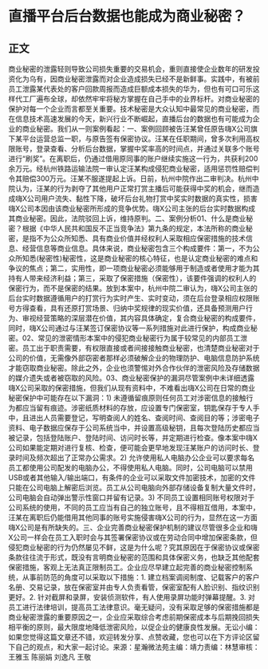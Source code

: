 # 直播平台后台数据也能成为商业秘密？
## 正文
商业秘密的泄露轻则导致公司损失重要的交易机会，重则直接使企业数年的研发投资化为乌有，因商业秘密泄露而对企业造成损失已经不是新鲜事。实践中，有被前员工泄露某代表处的客户回款周报而造成巨额成本损失的华为，但也有可口可乐这样代工厂遍布全球，却依然牢牢将秘方掌握在自己手中的业界标杆。对商业秘密的保护对每一个企业而言都至关重要。技术秘密是大众认知中最常见的商业秘密，而在信息技术高速发展的今天，新兴行业不断崛起，直播后台的数据也有可能成为企业的商业秘密。我们从一则案例看起：一、案例回顾被告汪某曾任原告嗨X公司旗下某平台运营总监一职，与原告签有保密协议。汪某在任职期间，曾多次利用高权限账号，登录查看、分析后台数据，掌握中奖率高的时间点，并通过关联多个账号进行“刷奖”。在离职后，仍通过借用原同事的账户继续实施这一行为，共获利200余万元。经杭州铁路运输法院一审认定汪某构成侵犯商业秘密，适用惩罚性赔偿判令其赔偿300万元。汪某不服遂提起上诉。日前，杭州中院作出二审判决。杭州中院认为，汪某的行为剥夺了其他用户正常打赏主播后可能获得中奖的机会，继而造成嗨X公司用户流失、黏性下降，破坏后台礼物打赏中奖实时数据的真实性，损害嗨X公司本因由该商业秘密所形成的竞争优势。嗨X公司主张的后台实时数据构成其商业秘密。因此，法院驳回上诉，维持原判。二、案例分析01、什么是商业秘密？根据《中华人民共和国反不正当竞争法》第九条的规定，本法所称的商业秘密，是指不为公众所知悉、具有商业价值并经权利人采取相应保密措施的技术信息、经营信息等商业信息。具体来说，商业秘密包含三个构成要件：第一，不为公众所知悉(秘密性)秘密性，这是商业秘密的核心特征，也是认定商业秘密的难点和争议的焦点；第二，实用性，即一项商业秘密必须能够用于制造或者使用才能为其持有人带来经济利益；第三，采取了保密措施（保密性），该要件强调的权利人的保密行为，而不是保密的结果。放到本案中，杭州中院二审认为，嗨X公司主张的后台实时数据遵循用户的打赏行为实时产生、实时变动，须在后台登录相应权限账号方得查看，具有还原打赏场景、归纳中奖规律的现实价值，还具备预测用户行为、审视经营策略的深层潜在价值，其内容具体确定，复合商业秘密的构成要件，同时，嗨X公司通过与汪某签订保密协议等一系列措施对此进行保护，构成商业秘密。02、常见的泄密情形本案中的侵犯商业秘密行为属于较常见的内部员工泄密。员工出于职责需要，有权限直接或者间接接触商业秘密，也清楚商业秘密对于公司的价值，无需像外部窃密者那样必须破解企业的物理防护、电脑信息防护系统才能窃取商业秘密。除此之外，企业也须警惕对外合作伙伴的泄密风险及存储数据的媒介遗失或者被窃取的风险。03、商业秘密保护的漏洞尽管案例中未详细透露嗨X公司采取的保密措施，但我们从现有资料中，不难看出嗨X公司在日常的商业秘密保护中可能存在以下漏洞：1)  未遵循留痕原则任何员工对涉密信息的接触行为都应当留有痕迹。涉密纸质材料的存放，应设置专门保密室，钥匙保存于专人手中，且进出人员需要登记，写明查阅人的姓名、查阅时间、查阅目的等；涉密电子资料、电子数据应保存于公司系统当中，并设置高级秘钥，且每次登陆历史都应当被记录，包括登陆账户、登陆时间、访问时长等，并定期进行检查。像本案中嗨X公司如果能定期对进行复核、检查，便可能会更早地发现汪某账户的访问时长、登录时间及频次超出了正常办公需求。2)  允许使用私人电脑办公企业可以要求每名员工都使用公司配发的电脑办公，不得使用私人电脑。同时，公司电脑可以禁用USB或者其他输入/输出端口，有条件的企业可以采取文件加密技术，加密的文件只能在公司电脑上解密后浏览。员工从公司电脑向外部存储设备复制大量文件时，公司电脑会自动弹出警示性窗口并留有记录。3)  不同员工设置相同账号权限对于公司系统的使用，不同的员工应当有自己的独立账号，且不得相互借用，本案中，汪某在离职后仍能借用其他同事的账号实施侵害嗨X公司的行为，显然在这一方面嗨X公司是有所缺失的。三、企业完善商业秘密保护机制的建议尽管很多企业和嗨X公司一样会在员工入职时会与其签署保密协议或在劳动合同中增加保密条款，但侵犯商业秘密的行为仍然屡见不鲜，这是为什么呢？究其原因在于保密协议或保密条款往往流于形式，既没有言明商业秘密的范围和具体保密义务，也缺乏其他配套保密措施，客观上无法真正限制员工。企业应尽早建立起完善的商业秘密控制系统，从事前防范的角度可以采取以下措施：1. 建立档案调阅制度、记载客户的客户名册、交易记录，放在保密室并由专人负责看管，保密室配有人脸识别、指纹识别更好。2. 针对截屏和录屏，安装侦测软件，有人使用录屏功能时弹幕提醒。3. 对员工进行法律培训，提高员工法律意识。毫无疑问，没有采取足够的保密措施都是商业秘密泄露的重要原因之一，企业应采取综合考虑前期保密成本与后期挽回损失相平衡的原则，最大限度地降低泄密风险，以促企业的健康良性发展。无讼小编：如果您觉得这篇文章还不错，欢迎转发分享、点赞收藏，您也可以在下方评论区留下自己的观点，和大家一起讨论。来源：星瀚微法苑主编：靖力责编：林慧审核：王雅玉 陈丽娟 刘逸凡 王敬 